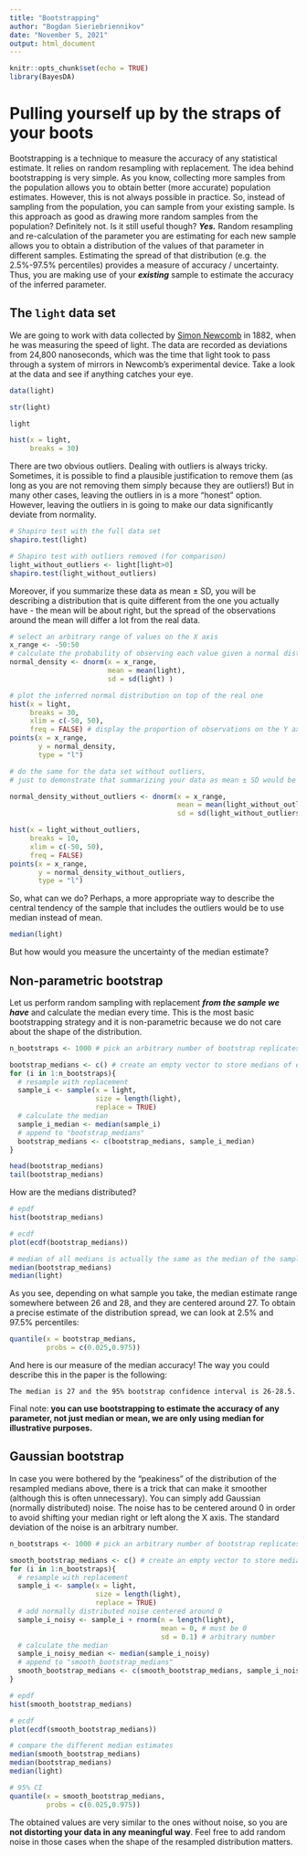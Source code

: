 ```yaml
---
title: "Bootstrapping"
author: "Bogdan Sieriebriennikov"
date: "November 5, 2021"
output: html_document
---
```


```r
knitr::opts_chunk$set(echo = TRUE)
library(BayesDA)
```

# Pulling yourself up by the straps of your boots

Bootstrapping is a technique to measure the accuracy of any statistical estimate. It relies on random resampling with replacement. The idea behind bootstrapping is very simple. As you know, collecting more samples from the population allows you to obtain better (more accurate) population estimates. However, this is not always possible in practice. So, instead of sampling from the population, you can sample from your existing sample. Is this approach as good as drawing more random samples from the population? Definitely not. Is it still useful though? ***Yes.*** Random resampling and re-calculation of the parameter you are estimating for each new sample allows you to obtain a distribution of the values of that parameter in different samples. Estimating the spread of that distribution (e.g. the 2.5%-97.5% percentiles) provides a measure of accuracy / uncertainty. Thus, you are making use of your ***existing*** sample to estimate the accuracy of the inferred parameter.

## The `light` data set

We are going to work with data collected by [Simon Newcomb](https://en.wikipedia.org/wiki/Simon_Newcomb) in 1882, when he was measuring the speed of light. The data are recorded as deviations from 24,800 nanoseconds, which was the time that light took to pass through a system of mirrors in Newcomb's experimental device. Take a look at the data and see if anything catches your eye.

```r
data(light)

str(light)

light

hist(x = light,
     breaks = 30)
```

There are two obvious outliers. Dealing with outliers is always tricky. Sometimes, it is possible to find a plausible justification to remove them (as long as you are not removing them simply because they are outliers!) But in many other cases, leaving the outliers in is a more "honest" option. However, leaving the outliers in is going to make our data significantly deviate from normality.

```r
# Shapiro test with the full data set
shapiro.test(light)

# Shapiro test with outliers removed (for comparison)
light_without_outliers <- light[light>0]
shapiro.test(light_without_outliers)
```

Moreover, if you summarize these data as mean ± SD, you will be describing a distribution that is quite different from the one you actually have - the mean will be about right, but the spread of the observations around the mean will differ a lot from the real data.

```r
# select an arbitrary range of values on the X axis
x_range <- -50:50
# calculate the probability of observing each value given a normal distribution with the same mean and SD as "light"
normal_density <- dnorm(x = x_range,
                        mean = mean(light),
                        sd = sd(light) )

# plot the inferred normal distribution on top of the real one
hist(x = light,
     breaks = 30,
     xlim = c(-50, 50),
     freq = FALSE) # display the proportion of observations on the Y axis instead of frequency (default)
points(x = x_range,
       y = normal_density,
       type = "l")

# do the same for the data set without outliers,
# just to demonstrate that summarizing your data as mean ± SD would be appropriate in that case

normal_density_without_outliers <- dnorm(x = x_range,
                                         mean = mean(light_without_outliers),
                                         sd = sd(light_without_outliers) )

hist(x = light_without_outliers,
     breaks = 10,
     xlim = c(-50, 50),
     freq = FALSE)
points(x = x_range,
       y = normal_density_without_outliers,
       type = "l")
```

So, what can we do? Perhaps, a more appropriate way to describe the central tendency of the sample that includes the outliers would be to use median instead of mean.

```r
median(light)
```

But how would you measure the uncertainty of the median estimate?

## Non-parametric bootstrap

Let us perform random sampling with replacement ***from the sample we have*** and calculate the median every time. This is the most basic bootstrapping strategy and it is non-parametric because we do not care about the shape of the distribution.

```r
n_bootstraps <- 1000 # pick an arbitrary number of bootstrap replicates, the exact number does not matter too much

bootstrap_medians <- c() # create an empty vector to store medians of each sample
for (i in 1:n_bootstraps){
  # resample with replacement
  sample_i <- sample(x = light,
                     size = length(light),
                     replace = TRUE)
  # calculate the median
  sample_i_median <- median(sample_i)
  # append to "bootstrap_medians"
  bootstrap_medians <- c(bootstrap_medians, sample_i_median)
}

head(bootstrap_medians)
tail(bootstrap_medians)
```

How are the medians distributed?

```r
# epdf
hist(bootstrap_medians)

# ecdf
plot(ecdf(bootstrap_medians))

# median of all medians is actually the same as the median of the sample
median(bootstrap_medians)
median(light)
```

As you see, depending on what sample you take, the median estimate range somewhere between 26 and 28, and they are centered around 27. To obtain a precise estimate of the distribution spread, we can look at 2.5% and 97.5% percentiles:

```r
quantile(x = bootstrap_medians,
         probs = c(0.025,0.975))
```

And here is our measure of the median accuracy! The way you could describe this in the paper is the following:
```
The median is 27 and the 95% bootstrap confidence interval is 26-28.5.
```
Final note: **you can use bootstrapping to estimate the accuracy of any parameter, not just median or mean, we are only using median for illustrative purposes.**

## Gaussian bootstrap

In case you were bothered by the "peakiness" of the distribution of the resampled medians above, there is a trick that can make it smoother (although this is often unnecessary). You can simply add Gaussian (normally distributed) noise. The noise has to be centered around 0 in order to avoid shifting your median right or left along the X axis. The standard deviation of the noise is an arbitrary number.

```r
n_bootstraps <- 1000 # pick an arbitrary number of bootstrap replicates, the exact number does not matter too much

smooth_bootstrap_medians <- c() # create an empty vector to store medians of each sample
for (i in 1:n_bootstraps){
  # resample with replacement
  sample_i <- sample(x = light,
                     size = length(light),
                     replace = TRUE)
  # add normally distributed noise centered around 0
  sample_i_noisy <- sample_i + rnorm(n = length(light),
                                     mean = 0, # must be 0
                                     sd = 0.1) # arbitrary number
  # calculate the median
  sample_i_noisy_median <- median(sample_i_noisy)
  # append to "smooth_bootstrap_medians"
  smooth_bootstrap_medians <- c(smooth_bootstrap_medians, sample_i_noisy_median)
}

# epdf
hist(smooth_bootstrap_medians)

# ecdf
plot(ecdf(smooth_bootstrap_medians))

# compare the different median estimates
median(smooth_bootstrap_medians)
median(bootstrap_medians)
median(light)

# 95% CI
quantile(x = smooth_bootstrap_medians,
         probs = c(0.025,0.975))
```

The obtained values are very similar to the ones without noise, so you are **not distorting your data in any meaningful way**. Feel free to add random noise in those cases when the shape of the resampled distribution matters.

